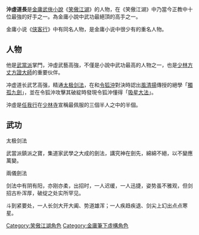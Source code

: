 {{hatnote|本條目講述《[[笑傲江湖|笑傲江湖]]》中之[[武當派|武當派]][[掌門|掌門]]。《[[俠客行|俠客行]]》同名人物見「[[沖虛道長_(俠客行)|沖虛道長]]」。}}
{{金庸人物
|称呼=沖虛道長
|姓名=不详
|法号=沖虛
|绰号=
|小说=[[笑傲江湖|笑傲江湖]]
|门派=[[武當派|武當派]]掌門
|头衔=
|师父=
|徒弟=
|血缘=
|内功=[[武當九陽功|武當九陽功]]<br>[[純陽無極功|純陽無極功]]
|轻功=[[梯雲縱|梯雲縱]]
|武功=[[兩儀劍法|兩儀劍法]]<br>[[武當長拳|武當長拳]]<br>[[神門十三劍|神門十三劍]]<br>[[繞指柔劍|繞指柔劍]]<br>[[虎爪手|虎爪手]]<br>[[虎爪絕戶手|虎爪絕戶手]]<br>[[綿掌|綿掌]]<br>[[震天鐵掌|震天鐵掌]]<br>[[天地同壽|天地同壽]]<br>[[太極劍法|太極劍法]]
|兵器=[[劍|劍]]
}}
'''沖虛道長'''是[[金庸|金庸]][[武俠小說|武俠小說]]《[[笑傲江湖|笑傲江湖]]》的人物，在《笑傲江湖》中乃當今正教中十位最強的好手之一。為金庸小說中武功最絕頂的高手之一。

金庸小说《[[侠客行|侠客行]]》中有同名人物，是金庸小说中很少有的重名人物。

==人物==
他是[[武當派|武當派]]掌門，沖虛武藝高強，不僅是小說中武功最高的人物之一，也是[[少林|少林]][[方丈|方丈]][[方證大師|方證大師]]的重要伙伴。

冲虚道长武艺高强，精通[[太极剑法|太极剑法]]，在和[[令狐沖|令狐沖]]對決時認出[[風清揚|風清揚]]傳授的絕學「[[獨孤九劍|獨孤九劍]]」，並在令狐沖攻擊其破綻時發現令狐沖懂得「[[吸星大法|吸星大法]]」。

沖虛是[[任我行|任我行]]在[[少林寺|少林寺]]宣稱最佩服的三個半人之中的半個。

==武功==
;太极剑法
武當派鎮派之寶，集道家武學之大成的劍法，講究神在劍先，綿綿不絕，以不變應萬變。

;兩儀劍法
剑法中有阴有阳，亦刚亦柔，出招时，一人迟缓，一人迅捷，姿势虽不雅观，但剑招古朴浑厚，破绽之处实所罕见。

斗到紧要处，一人长剑大开大阖、势道雄浑；一人疾趋疾退、剑尖上幻出点点寒星。

{{Fict-char-stub}}
{{金庸小作品}}

[[Category:笑傲江湖角色|Category:笑傲江湖角色]]
[[Category:金庸筆下虛構角色|Category:金庸筆下虛構角色]]